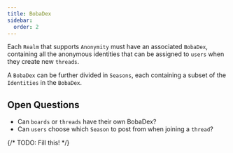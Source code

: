 ```yaml
---
title: BobaDex
sidebar:
  order: 2
---
```


Each `Realm` that supports `Anonymity` must have an associated `BobaDex`,
containing all the anonymous identities that can be assigned to `users` when
they create new `threads`.

A `BobaDex` can be further divided in `Seasons`, each containing a subset of the
`Identities` in the `BobaDex`.

## Open Questions

- Can `boards` or `threads` have their own BobaDex?
- Can `users` choose which `Season` to post from when joining a `thread`?

{/* TODO: Fill this! */}
